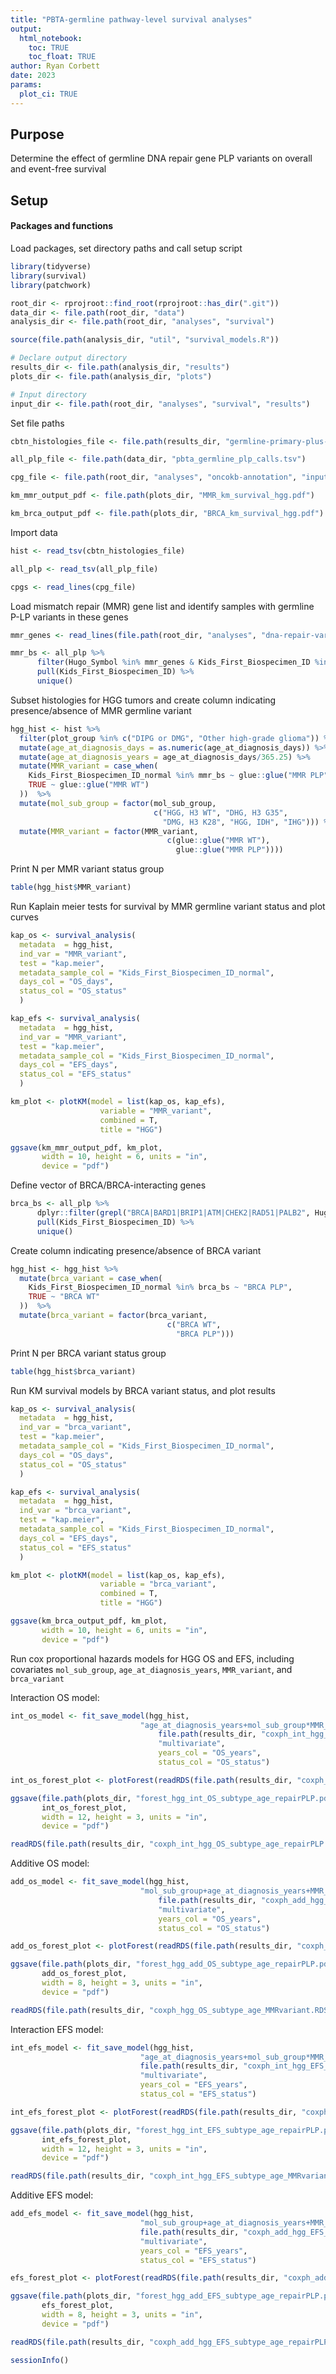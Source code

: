 ```yaml
---
title: "PBTA-germline pathway-level survival analyses"
output: 
  html_notebook:
    toc: TRUE
    toc_float: TRUE
author: Ryan Corbett
date: 2023
params:
  plot_ci: TRUE
---
```


## Purpose

Determine the effect of germline DNA repair gene PLP variants on overall and event-free survival 

## Setup

#### Packages and functions

Load packages, set directory paths and call setup script
```r
library(tidyverse)
library(survival)
library(patchwork)

root_dir <- rprojroot::find_root(rprojroot::has_dir(".git"))
data_dir <- file.path(root_dir, "data")
analysis_dir <- file.path(root_dir, "analyses", "survival")

source(file.path(analysis_dir, "util", "survival_models.R"))

# Declare output directory
results_dir <- file.path(analysis_dir, "results")
plots_dir <- file.path(analysis_dir, "plots")

# Input directory
input_dir <- file.path(root_dir, "analyses", "survival", "results")
```

Set file paths
```r
cbtn_histologies_file <- file.path(results_dir, "germline-primary-plus-tumor-histologies-plot-groups-clin-meta-subtype.tsv")

all_plp_file <- file.path(data_dir, "pbta_germline_plp_calls.tsv")

cpg_file <- file.path(root_dir, "analyses", "oncokb-annotation", "input", "cpg.txt")

km_mmr_output_pdf <- file.path(plots_dir, "MMR_km_survival_hgg.pdf")

km_brca_output_pdf <- file.path(plots_dir, "BRCA_km_survival_hgg.pdf")
```

Import data
```r
hist <- read_tsv(cbtn_histologies_file)

all_plp <- read_tsv(all_plp_file)

cpgs <- read_lines(cpg_file)
```

Load mismatch repair (MMR) gene list and identify samples with germline P-LP variants in these genes
```r
mmr_genes <- read_lines(file.path(root_dir, "analyses", "dna-repair-variant-summary", "input", "Knijnenburg_paper", "mismatch_repair.txt"))

mmr_bs <- all_plp %>%
      filter(Hugo_Symbol %in% mmr_genes & Kids_First_Biospecimen_ID %in% hist$Kids_First_Biospecimen_ID_normal) %>%
      pull(Kids_First_Biospecimen_ID) %>%
      unique()
```

Subset histologies for HGG tumors and create column indicating presence/absence of MMR germline variant 
```r
hgg_hist <- hist %>%
  filter(plot_group %in% c("DIPG or DMG", "Other high-grade glioma")) %>%
  mutate(age_at_diagnosis_days = as.numeric(age_at_diagnosis_days)) %>%
  mutate(age_at_diagnosis_years = age_at_diagnosis_days/365.25) %>%
  mutate(MMR_variant = case_when(
    Kids_First_Biospecimen_ID_normal %in% mmr_bs ~ glue::glue("MMR PLP"),
    TRUE ~ glue::glue("MMR WT")
  ))  %>%
  mutate(mol_sub_group = factor(mol_sub_group,
                                c("HGG, H3 WT", "DHG, H3 G35",
                                  "DMG, H3 K28", "HGG, IDH", "IHG"))) %>%
  mutate(MMR_variant = factor(MMR_variant,
                                   c(glue::glue("MMR WT"),
                                     glue::glue("MMR PLP"))))
```

Print N per MMR variant status group
```r
table(hgg_hist$MMR_variant)

```
  
Run Kaplain meier tests for survival by MMR germline variant status and plot curves
```r
kap_os <- survival_analysis(
  metadata  = hgg_hist,
  ind_var = "MMR_variant",
  test = "kap.meier",
  metadata_sample_col = "Kids_First_Biospecimen_ID_normal", 
  days_col = "OS_days",
  status_col = "OS_status"
  )

kap_efs <- survival_analysis(
  metadata  = hgg_hist,
  ind_var = "MMR_variant",
  test = "kap.meier",
  metadata_sample_col = "Kids_First_Biospecimen_ID_normal", 
  days_col = "EFS_days",
  status_col = "EFS_status"
  )

km_plot <- plotKM(model = list(kap_os, kap_efs),
                    variable = "MMR_variant",
                    combined = T, 
                    title = "HGG")

ggsave(km_mmr_output_pdf, km_plot,
       width = 10, height = 6, units = "in",
       device = "pdf")
```



Define vector of BRCA/BRCA-interacting genes
```r
brca_bs <- all_plp %>%
      dplyr::filter(grepl("BRCA|BARD1|BRIP1|ATM|CHEK2|RAD51|PALB2", Hugo_Symbol) & !grepl("RAD51C", Hugo_Symbol)) %>%
      pull(Kids_First_Biospecimen_ID) %>%
      unique()
```

Create column indicating presence/absence of BRCA variant
```r
hgg_hist <- hgg_hist %>%
  mutate(brca_variant = case_when(
    Kids_First_Biospecimen_ID_normal %in% brca_bs ~ "BRCA PLP",
    TRUE ~ "BRCA WT"
  ))  %>%
  mutate(brca_variant = factor(brca_variant,
                                   c("BRCA WT",
                                     "BRCA PLP")))
```

Print N per BRCA variant status group
```r
table(hgg_hist$brca_variant)

```
  
Run KM survival models by BRCA variant status, and plot results
```r
kap_os <- survival_analysis(
  metadata  = hgg_hist,
  ind_var = "brca_variant",
  test = "kap.meier",
  metadata_sample_col = "Kids_First_Biospecimen_ID_normal", 
  days_col = "OS_days",
  status_col = "OS_status"
  )

kap_efs <- survival_analysis(
  metadata  = hgg_hist,
  ind_var = "brca_variant",
  test = "kap.meier",
  metadata_sample_col = "Kids_First_Biospecimen_ID_normal", 
  days_col = "EFS_days",
  status_col = "EFS_status"
  )

km_plot <- plotKM(model = list(kap_os, kap_efs),
                    variable = "brca_variant",
                    combined = T, 
                    title = "HGG")

ggsave(km_brca_output_pdf, km_plot,
       width = 10, height = 6, units = "in",
       device = "pdf")
```

Run cox proportional hazards models for HGG OS and EFS, including covariates `mol_sub_group`, `age_at_diagnosis_years`, `MMR_variant`, and `brca_variant`

Interaction OS model: 
```r

int_os_model <- fit_save_model(hgg_hist,
                             "age_at_diagnosis_years+mol_sub_group*MMR_variant+mol_sub_group*brca_variant",
                                 file.path(results_dir, "coxph_int_hgg_OS_subtype_age_repairPLP.RDS"),
                                 "multivariate",
                                 years_col = "OS_years",
                                 status_col = "OS_status")

int_os_forest_plot <- plotForest(readRDS(file.path(results_dir, "coxph_int_hgg_OS_subtype_age_repairPLP.RDS")))

ggsave(file.path(plots_dir, "forest_hgg_int_OS_subtype_age_repairPLP.pdf"), 
       int_os_forest_plot,
       width = 12, height = 3, units = "in",
       device = "pdf")

readRDS(file.path(results_dir, "coxph_int_hgg_OS_subtype_age_repairPLP.RDS"))
```
Additive OS model: 
```r
add_os_model <- fit_save_model(hgg_hist,
                             "mol_sub_group+age_at_diagnosis_years+MMR_variant+brca_variant",
                                 file.path(results_dir, "coxph_add_hgg_OS_subtype_age_repairPLP.RDS"),
                                 "multivariate",
                                 years_col = "OS_years",
                                 status_col = "OS_status")

add_os_forest_plot <- plotForest(readRDS(file.path(results_dir, "coxph_add_hgg_OS_subtype_age_repairPLP.RDS")))

ggsave(file.path(plots_dir, "forest_hgg_add_OS_subtype_age_repairPLP.pdf"), 
       add_os_forest_plot,
       width = 8, height = 3, units = "in",
       device = "pdf")

readRDS(file.path(results_dir, "coxph_hgg_OS_subtype_age_MMRvariant.RDS"))
```

Interaction EFS model: 
```r
int_efs_model <- fit_save_model(hgg_hist,
                             "age_at_diagnosis_years+mol_sub_group*MMR_variant+mol_sub_group*brca_variant",
                             file.path(results_dir, "coxph_int_hgg_EFS_subtype_age_repairPLP.RDS"),
                             "multivariate",
                             years_col = "EFS_years",
                             status_col = "EFS_status")

int_efs_forest_plot <- plotForest(readRDS(file.path(results_dir, "coxph_int_hgg_EFS_subtype_age_repairPLP.RDS")))

ggsave(file.path(plots_dir, "forest_hgg_int_EFS_subtype_age_repairPLP.pdf"), 
       int_efs_forest_plot,
       width = 12, height = 3, units = "in",
       device = "pdf")

readRDS(file.path(results_dir, "coxph_int_hgg_EFS_subtype_age_MMRvariant.RDS"))

```

Additive EFS model: 
```r
add_efs_model <- fit_save_model(hgg_hist,
                             "mol_sub_group+age_at_diagnosis_years+MMR_variant+brca_variant",
                             file.path(results_dir, "coxph_add_hgg_EFS_subtype_age_repairPLP.RDS"),
                             "multivariate",
                             years_col = "EFS_years",
                             status_col = "EFS_status")

efs_forest_plot <- plotForest(readRDS(file.path(results_dir, "coxph_add_hgg_EFS_subtype_age_repairPLP.RDS")))

ggsave(file.path(plots_dir, "forest_hgg_add_EFS_subtype_age_repairPLP.pdf"), 
       efs_forest_plot,
       width = 8, height = 3, units = "in",
       device = "pdf")

readRDS(file.path(results_dir, "coxph_add_hgg_EFS_subtype_age_repairPLP.RDS"))

```

```r
sessionInfo()

```
